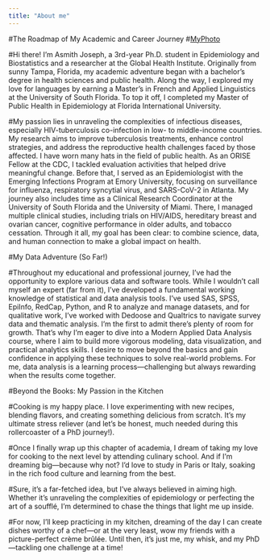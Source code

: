 ```yaml
---
title: "About me"
---
```


#The Roadmap of My Academic and Career Journey #[MyPhoto](C:/Users/ajose35/Desktop/L'ecole/MADA-course/AsmithJoseph-MADA-portfolio/.quarto/Myphotos/IMG_0191%20(2).jpg)

#Hi there! I’m Asmith Joseph, a 3rd-year Ph.D. student in Epidemiology and Biostatistics and a researcher at the Global Health Institute. Originally from sunny Tampa, Florida, my academic adventure began with a bachelor’s degree in health sciences and public health. Along the way, I explored my love for languages by earning a Master’s in French and Applied Linguistics at the University of South Florida. To top it off, I completed my Master of Public Health in Epidemiology at Florida International University.

#My passion lies in unraveling the complexities of infectious diseases, especially HIV-tuberculosis co-infection in low- to middle-income countries. My research aims to improve tuberculosis treatments, enhance control strategies, and address the reproductive health challenges faced by those affected. I have worn many hats in the field of public health. As an ORISE Fellow at the CDC, I tackled evaluation activities that helped drive meaningful change. Before that, I served as an Epidemiologist with the Emerging Infections Program at Emory University, focusing on surveillance for influenza, respiratory syncytial virus, and SARS-CoV-2 in Atlanta. My journey also includes time as a Clinical Research Coordinator at the University of South Florida and the University of Miami. There, I managed multiple clinical studies, including trials on HIV/AIDS, hereditary breast and ovarian cancer, cognitive performance in older adults, and tobacco cessation. Through it all, my goal has been clear: to combine science, data, and human connection to make a global impact on health.

#My Data Adventure (So Far!)

#Throughout my educational and professional journey, I’ve had the opportunity to explore various data and software tools. While I wouldn’t call myself an expert (far from it), I’ve developed a fundamental working knowledge of statistical and data analysis tools. I’ve used SAS, SPSS, EpiInfo, RedCap, Python, and R to analyze and manage datasets, and for qualitative work, I’ve worked with Dedoose and Qualtrics to navigate survey data and thematic analysis. I’m the first to admit there’s plenty of room for growth. That’s why I’m eager to dive into a Modern Applied Data Analysis course, where I aim to build more vigorous modeling, data visualization, and practical analytics skills. I desire to move beyond the basics and gain confidence in applying these techniques to solve real-world problems. For me, data analysis is a learning process—challenging but always rewarding when the results come together.

#Beyond the Books: My Passion in the Kitchen

#Cooking is my happy place. I love experimenting with new recipes, blending flavors, and creating something delicious from scratch. It’s my ultimate stress reliever (and let’s be honest, much needed during this rollercoaster of a PhD journey!).

#Once I finally wrap up this chapter of academia, I dream of taking my love for cooking to the next level by attending culinary school. And if I’m dreaming big—because why not? I’d love to study in Paris or Italy, soaking in the rich food culture and learning from the best.

#Sure, it’s a far-fetched idea, but I’ve always believed in aiming high. Whether it’s unraveling the complexities of epidemiology or perfecting the art of a soufflé, I’m determined to chase the things that light me up inside.

#For now, I’ll keep practicing in my kitchen, dreaming of the day I can create dishes worthy of a chef—or at the very least, wow my friends with a picture-perfect crème brûlée. Until then, it’s just me, my whisk, and my PhD—tackling one challenge at a time!
